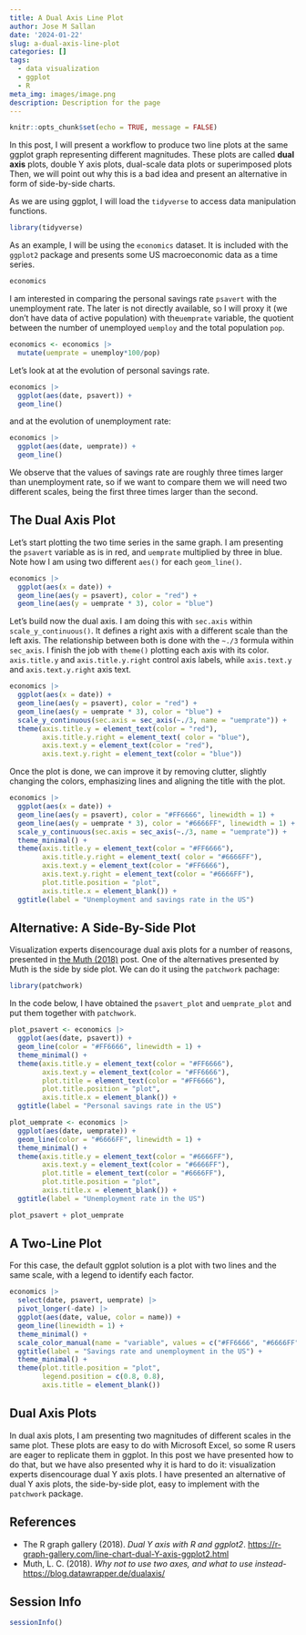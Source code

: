 ```yaml
---
title: A Dual Axis Line Plot
author: Jose M Sallan
date: '2024-01-22'
slug: a-dual-axis-line-plot
categories: []
tags:
  - data visualization
  - ggplot
  - R
meta_img: images/image.png
description: Description for the page
---
```



```r
knitr::opts_chunk$set(echo = TRUE, message = FALSE)
```

In this post, I will present a workflow to produce two line plots at the same ggplot graph representing different magnitudes. These plots are called **dual axis** plots, double Y axis plots, dual-scale data plots or superimposed plots Then, we will point out why this is a bad idea and present an alternative in form of side-by-side charts.

As we are using ggplot, I will load the `tidyverse` to access data manipulation functions.

```r
library(tidyverse)
```

As an example, I will be using the `economics` dataset. It is included with the `ggplot2` package and presents some US macroeconomic data as a time series.

```r
economics
```

I am interested in comparing the personal savings rate `psavert` with the unemployment rate. The later is not directly available, so I will proxy it (we don't have data of active population) with the`uemprate` variable, the quotient between the number of unemployed `uemploy` and the total population `pop`.

```r
economics <- economics |>
  mutate(uemprate = unemploy*100/pop)
```

Let's look at at the evolution of personal savings rate.

```r
economics |>
  ggplot(aes(date, psavert)) +
  geom_line()
```

and at the evolution of unemployment rate:

```r
economics |>
  ggplot(aes(date, uemprate)) +
  geom_line()
```

We observe that the values of savings rate are roughly three times larger than unemployment rate, so if we want to compare them we will need two different scales, being the first three times larger than the second.

## The Dual Axis Plot

Let's start plotting the two time series in the same graph. I am presenting the `psavert` variable as is in red, and `uemprate` multiplied by three in blue. Note how I am using two different `aes()` for each `geom_line()`.

```r
economics |>
  ggplot(aes(x = date)) +
  geom_line(aes(y = psavert), color = "red") +
  geom_line(aes(y = uemprate * 3), color = "blue")
```

Let's build now the dual axis. I am doing this with `sec.axis` within `scale_y_continuous()`. It defines a right axis with a different scale than the left axis. The relationship between both is done with the `~./3` formula within `sec_axis`. I finish the job with `theme()` plotting each axis with its color. `axis.title.y` and `axis.title.y.right` control axis labels, while `axis.text.y` and `axis.text.y.right` axis text.

```r
economics |>
  ggplot(aes(x = date)) +
  geom_line(aes(y = psavert), color = "red") +
  geom_line(aes(y = uemprate * 3), color = "blue") +
  scale_y_continuous(sec.axis = sec_axis(~./3, name = "uemprate")) +
  theme(axis.title.y = element_text(color = "red"),
        axis.title.y.right = element_text( color = "blue"),
        axis.text.y = element_text(color = "red"),
        axis.text.y.right = element_text(color = "blue"))
```

Once the plot is done, we can improve it by removing clutter, slightly changing the colors, emphasizing lines and aligning the title with the plot.

```r
economics |>
  ggplot(aes(x = date)) +
  geom_line(aes(y = psavert), color = "#FF6666", linewidth = 1) +
  geom_line(aes(y = uemprate * 3), color = "#6666FF", linewidth = 1) +
  scale_y_continuous(sec.axis = sec_axis(~./3, name = "uemprate")) +
  theme_minimal() +
  theme(axis.title.y = element_text(color = "#FF6666"),
        axis.title.y.right = element_text( color = "#6666FF"),
        axis.text.y = element_text(color = "#FF6666"),
        axis.text.y.right = element_text(color = "#6666FF"),
        plot.title.position = "plot",
        axis.title.x = element_blank()) +
  ggtitle(label = "Unemployment and savings rate in the US")
```

## Alternative: A Side-By-Side Plot

Visualization experts disencourage dual axis plots for a number of reasons, presented in [the Muth (2018)](https://blog.datawrapper.de/dualaxis) post. One of the alternatives presented by Muth is the side by side plot. We can do it using the `patchwork` pachage:

```r
library(patchwork)
```

In the code below, I have obtained the `psavert_plot` and `uemprate_plot` and put them together with `patchwork`.

```r
plot_psavert <- economics |>
  ggplot(aes(date, psavert)) +
  geom_line(color = "#FF6666", linewidth = 1) +
  theme_minimal() +
  theme(axis.title.y = element_text(color = "#FF6666"),
        axis.text.y = element_text(color = "#FF6666"),
        plot.title = element_text(color = "#FF6666"),
        plot.title.position = "plot",
        axis.title.x = element_blank()) +
  ggtitle(label = "Personal savings rate in the US")

plot_uemprate <- economics |>
  ggplot(aes(date, uemprate)) +
  geom_line(color = "#6666FF", linewidth = 1) +
  theme_minimal() +
  theme(axis.title.y = element_text(color = "#6666FF"),
        axis.text.y = element_text(color = "#6666FF"),
        plot.title = element_text(color = "#6666FF"),
        plot.title.position = "plot",
        axis.title.x = element_blank()) +
  ggtitle(label = "Unemployment rate in the US")

plot_psavert + plot_uemprate
```

## A Two-Line Plot

For this case, the default ggplot solution is a plot with two lines and the same scale, with a legend to identify each factor.

```r
economics |>
  select(date, psavert, uemprate) |>
  pivot_longer(-date) |>
  ggplot(aes(date, value, color = name)) +
  geom_line(linewidth = 1) +
  theme_minimal() +
  scale_color_manual(name = "variable", values = c("#FF6666", "#6666FF")) +
  ggtitle(label = "Savings rate and unemployment in the US") +
  theme_minimal() +
  theme(plot.title.position = "plot",
        legend.position = c(0.8, 0.8),
        axis.title = element_blank())
```

## Dual Axis Plots

In dual axis plots, I am presenting two magnitudes of different scales in the same plot. These plots are easy to do with Microsoft Excel, so some R users are eager to replicate them in ggplot. In this post we have presented how to do that, but we have also presented why it is hard to do it: visualization experts disencourage dual Y axis plots. I have presented an alternative of dual Y axis plots, the side-by-side plot, easy to implement with the `patchwork` package.

## References

* The R graph gallery (2018). *Dual Y axis with R and ggplot2*. <https://r-graph-gallery.com/line-chart-dual-Y-axis-ggplot2.html>
* Muth, L. C. (2018). *Why not to use two axes, and what to use instead*- <https://blog.datawrapper.de/dualaxis/>

## Session Info

```r
sessionInfo()
```


